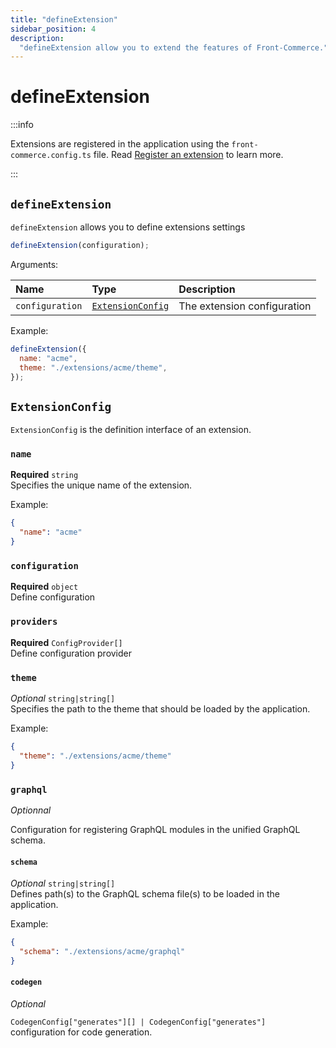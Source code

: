 ```yaml
---
title: "defineExtension"
sidebar_position: 4
description:
  "defineExtension allow you to extend the features of Front-Commerce."
---
```


# defineExtension

:::info

Extensions are registered in the application using the
`front-commerce.config.ts` file. Read
[Register an extension](/docs/remixed/guides/register-an-extension) to learn
more.

:::

## `defineExtension`

`defineExtension` allows you to define extensions settings

```js
defineExtension(configuration);
```

Arguments:

| Name            | Type                                  | Description                 |
| :-------------- | :------------------------------------ | :-------------------------- |
| `configuration` | [`ExtensionConfig`](#extensionconfig) | The extension configuration |

Example:

```js
defineExtension({
  name: "acme",
  theme: "./extensions/acme/theme",
});
```

## `ExtensionConfig`

`ExtensionConfig` is the definition interface of an extension.

### `name`

**Required** `string` <br />Specifies the unique name of the extension.

Example:

```json
{
  "name": "acme"
}
```

### `configuration`

**Required** `object` <br />Define configuration

### `providers`

**Required** `ConfigProvider[]` <br />Define configuration provider

### `theme`

_Optional_ `string|string[]` <br />Specifies the path to the theme that should
be loaded by the application.

Example:

```json
{
  "theme": "./extensions/acme/theme"
}
```

### `graphql`

_Optionnal_

Configuration for registering GraphQL modules in the unified GraphQL schema.

#### `schema`

_Optional_ `string|string[]`<br />Defines path(s) to the GraphQL schema file(s)
to be loaded in the application.

Example:

```json
{
  "schema": "./extensions/acme/graphql"
}
```

#### `codegen`

_Optional_

`CodegenConfig["generates"][] | CodegenConfig["generates"]`<br />configuration
for code generation.
